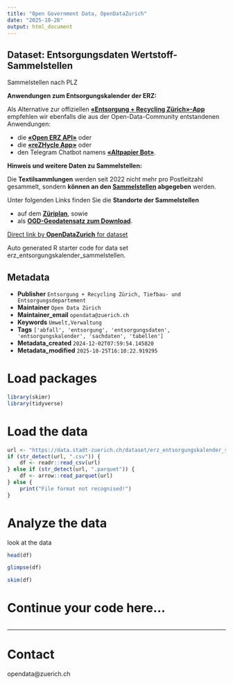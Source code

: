 ```yaml
---
title: "Open Government Data, OpenDataZurich"
date: "2025-10-26"
output: html_document
---
```


## Dataset: Entsorgungsdaten Wertstoff-Sammelstellen

Sammelstellen nach PLZ

**Anwendungen zum Entsorgungskalender der ERZ:**

Als Alternative zur offiziellen [**«Entsorgung + Recycling Zürich»-App**](https://www.stadt-zuerich.ch/de/umwelt-und-energie/entsorgung/entsorgungskalender/erz-app.html) empfehlen wir ebenfalls die aus der Open-Data-Community entstandenen Anwendungen:

* die [**«Open ERZ API»**](https://www.stadt-zuerich.ch/de/politik-und-verwaltung/statistik-und-daten/open-government-data/anwendungen/anwendungen-2019/open_erz_api.html) oder
* die [**«reZHycle App»**](https://www.stadt-zuerich.ch/de/politik-und-verwaltung/statistik-und-daten/open-government-data/anwendungen/anwendungen-2022/rezhycle-app.html) oder
* den Telegram Chatbot namens [**«Altpapier Bot»**](https://www.stadt-zuerich.ch/de/politik-und-verwaltung/statistik-und-daten/open-government-data/anwendungen/anwendungen-2020/altpapier_bot.html).

[]()

**Hinweis und weitere Daten zu Sammelstellen:**

Die **Textilsammlungen** werden seit 2022 nicht mehr pro Postleitzahl gesammelt, sondern **können an den [Sammelstellen](http://bit.ly/2f1taxJ)  abgegeben** werden.

Unter folgenden Links finden Sie die **Standorte der Sammelstellen**

* auf dem [**Züriplan**](http://bit.ly/2f1taxJ), sowie
* als [**OGD-Geodatensatz zum Download**](https://data.stadt-zuerich.ch/dataset/geo_sammelstelle).




[]()



[Direct link by **OpenDataZurich** for dataset](https://data.stadt-zuerich.ch/dataset/erz_entsorgungskalender_sammelstellen)

Auto generated R starter code for data set erz_entsorgungskalender_sammelstellen.

## Metadata

- **Publisher** `Entsorgung + Recycling Zürich, Tiefbau- und Entsorgungsdepartement`
- **Maintainer** `Open Data Zürich`
- **Maintainer_email** `opendata@zuerich.ch`
- **Keywords** `Umwelt,Ver­walt­ung`
- **Tags** `['abfall', 'entsorgung', 'entsorgungsdaten', 'entsorgungskalender', 'sachdaten', 'tabellen']`
- **Metadata_created** `2024-12-02T07:59:54.145820`
- **Metadata_modified** `2025-10-25T16:10:22.919295`


# Load packages

```r
library(skimr)
library(tidyverse)
```

# Load the data

```r
url <- "https://data.stadt-zuerich.ch/dataset/erz_entsorgungskalender_sammelstellen/download/entsorgungskalender_sammelstellen_2025.csv"
if (str_detect(url, ".csv")) {
    df <- readr::read_csv(url)
} else if (str_detect(url, ".parquet")) {
    df <- arrow::read_parquet(url)
} else {
    print("File format not recognised!")
}
```

# Analyze the data

look at the data
```r
head(df)
```

```r
glimpse(df)
```

```r
skim(df)
```

# Continue your code here...

```r

```

------------------------------------------------------------------------

# Contact

opendata@zuerich.ch

